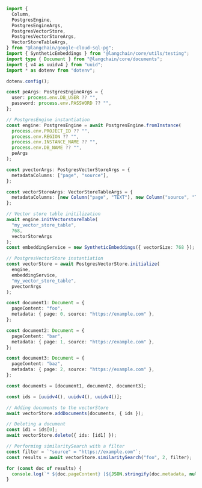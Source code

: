 ```typescript
import {
  Column,
  PostgresEngine,
  PostgresEngineArgs,
  PostgresVectorStore,
  PostgresVectorStoreArgs,
  VectorStoreTableArgs,
} from "@langchain/google-cloud-sql-pg";
import { SyntheticEmbeddings } from "@langchain/core/utils/testing";
import type { Document } from "@langchain/core/documents";
import { v4 as uuidv4 } from "uuid";
import * as dotenv from "dotenv";

dotenv.config();

const peArgs: PostgresEngineArgs = {
  user: process.env.DB_USER ?? "",
  password: process.env.PASSWORD ?? "",
};

// PostgresEngine instantiation
const engine: PostgresEngine = await PostgresEngine.fromInstance(
  process.env.PROJECT_ID ?? "",
  process.env.REGION ?? "",
  process.env.INSTANCE_NAME ?? "",
  process.env.DB_NAME ?? "",
  peArgs
);

const pvectorArgs: PostgresVectorStoreArgs = {
  metadataColumns: ["page", "source"],
};

const vectorStoreArgs: VectorStoreTableArgs = {
  metadataColumns: [new Column("page", "TEXT"), new Column("source", "TEXT")],
};

// Vector store table initilization
await engine.initVectorstoreTable(
  "my_vector_store_table",
  768,
  vectorStoreArgs
);
const embeddingService = new SyntheticEmbeddings({ vectorSize: 768 });

// PostgresVectorStore instantiation
const vectorStore = await PostgresVectorStore.initialize(
  engine,
  embeddingService,
  "my_vector_store_table",
  pvectorArgs
);

const document1: Document = {
  pageContent: "foo",
  metadata: { page: 0, source: "https://example.com" },
};

const document2: Document = {
  pageContent: "bar",
  metadata: { page: 1, source: "https://example.com" },
};

const document3: Document = {
  pageContent: "baz",
  metadata: { page: 2, source: "https://example.com" },
};

const documents = [document1, document2, document3];

const ids = [uuidv4(), uuidv4(), uuidv4()];

// Adding documents to the vectorStore
await vectorStore.addDocuments(documents, { ids });

// Deleting a document
const id1 = ids[0];
await vectorStore.delete({ ids: [id1] });

// Performing similaritySearch with a filter
const filter = `"source" = "https://example.com"`;
const results = await vectorStore.similaritySearch("foo", 2, filter);

for (const doc of results) {
  console.log(`* ${doc.pageContent} [${JSON.stringify(doc.metadata, null)}]`);
}
```